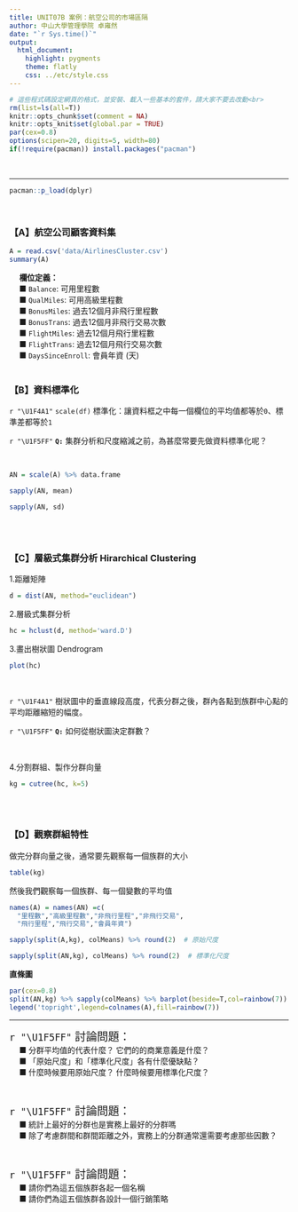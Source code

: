 ```yaml
---
title: UNIT07B 案例：航空公司的市場區隔
author: 中山大學管理學院 卓雍然
date: "`r Sys.time()`"
output: 
  html_document:
    highlight: pygments
    theme: flatly
    css: ../etc/style.css
---
```


```r
# 這些程式碼設定網頁的格式，並安裝、載入一些基本的套件，請大家不要去改動<br>
rm(list=ls(all=T))
knitr::opts_chunk$set(comment = NA)
knitr::opts_knit$set(global.par = TRUE)
par(cex=0.8)
options(scipen=20, digits=5, width=80)
if(!require(pacman)) install.packages("pacman")
```
<br><hr>

```r
pacman::p_load(dplyr)
```
<br>

### 【A】航空公司顧客資料集

```r
A = read.csv('data/AirlinesCluster.csv')
summary(A)
```

&emsp; **欄位定義：**<br>
&emsp; ■ `Balance`: 可用里程數<br>
&emsp; ■ `QualMiles`: 可用高級里程數<br>
&emsp; ■ `BonusMiles`: 過去12個月非飛行里程數<br>
&emsp; ■ `BonusTrans`: 過去12個月非飛行交易次數<br>
&emsp; ■ `FlightMiles`: 過去12個月飛行里程數<br>
&emsp; ■ `FlightTrans`: 過去12個月飛行交易次數<br>
&emsp; ■ `DaysSinceEnroll`: 會員年資 (天)<br><br>


### 【B】資料標準化

<p class="wwl"> `r "\U1F4A1"`
`scale(df)` 標準化：讓資料框之中每一個欄位的平均值都等於`0`、標準差都等於`1`<br>
</p class="wwl">

<p class="qiz"> `r "\U1F5FF"` 
**`Q:`** 集群分析和尺度縮減之前，為甚麼常要先做資料標準化呢？<br>
</p class="qiz"><br>

```r
AN = scale(A) %>% data.frame
```

```r
sapply(AN, mean)
```

```r
sapply(AN, sd)
```

<br><br>

### 【C】層級式集群分析 Hirarchical Clustering  

1.距離矩陣
```r
d = dist(AN, method="euclidean")
```

2.層級式集群分析
```r
hc = hclust(d, method='ward.D')
```

3.畫出樹狀圖 Dendrogram
```r
plot(hc)
```
<br>

<p class="wwl">  `r "\U1F4A1"`
樹狀圖中的垂直線段高度，代表分群之後，群內各點到族群中心點的平均距離縮短的幅度。<br>
</p class="wwl">

<p class="qiz"> `r "\U1F5FF"`
**`Q:`** 如何從樹狀圖決定群數？<br>
</p class="qiz"><br>

4.分割群組、製作分群向量 
```r
kg = cutree(hc, k=5)
```
<br><br>


### 【D】觀察群組特性
做完分群向量之後，通常要先觀察每一個族群的大小
```r
table(kg)
```

然後我們觀察每一個族群、每一個變數的平均值
```r
names(A) = names(AN) =c(
  "里程數","高級里程數","非飛行里程","非飛行交易",
  "飛行里程","飛行交易","會員年資")

sapply(split(A,kg), colMeans) %>% round(2)  # 原始尺度 
```

```r
sapply(split(AN,kg), colMeans) %>% round(2)  # 標準化尺度 
```

**直條圖**
```r
par(cex=0.8)
split(AN,kg) %>% sapply(colMeans) %>% barplot(beside=T,col=rainbow(7))
legend('topright',legend=colnames(A),fill=rainbow(7))
```

<hr>

<p class="qiz">
<span style="font-size:20px">`r "\U1F5FF"` 討論問題：</span><br>
&emsp; ■ 分群平均值的代表什麼？ 它們的的商業意義是什麼？<br>
&emsp; ■ 「原始尺度」和「標準化尺度」各有什麼優缺點？<br>
&emsp; ■ 什麼時候要用原始尺度？ 什麼時候要用標準化尺度？<br>
</p class="qiz"><br>

<p class="qiz">
<span style="font-size:20px">`r "\U1F5FF"` 討論問題：</span><br>
&emsp; ■ 統計上最好的分群也是實務上最好的分群嗎<br>
&emsp; ■ 除了考慮群間和群間距離之外，實務上的分群通常還需要考慮那些因數？<br>
</p class="qiz"><br>

<p class="qiz">
<span style="font-size:20px">`r "\U1F5FF"` 討論問題：</span><br>
&emsp; ■ 請你們為這五個族群各起一個名稱<br>
&emsp; ■ 請你們為這五個族群各設計一個行銷策略<br>
</p class="qiz"><br><br><br>



